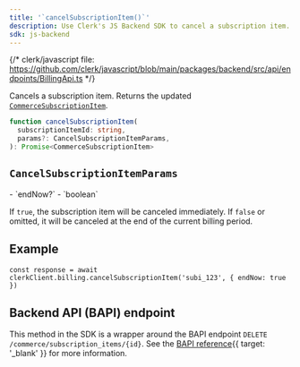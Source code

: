 ```yaml
---
title: '`cancelSubscriptionItem()`'
description: Use Clerk's JS Backend SDK to cancel a subscription item.
sdk: js-backend
---
```


<Include src="_partials/billing/api-experimental" />

{/* clerk/javascript file: https://github.com/clerk/javascript/blob/main/packages/backend/src/api/endpoints/BillingApi.ts */}

Cancels a subscription item. Returns the updated [`CommerceSubscriptionItem`](/docs/references/backend/types/commerce-subscription-item).

```ts
function cancelSubscriptionItem(
  subscriptionItemId: string,
  params?: CancelSubscriptionItemParams,
): Promise<CommerceSubscriptionItem>
```

## `CancelSubscriptionItemParams`

<Properties>
  - `endNow?`
  - `boolean`

  If `true`, the subscription item will be canceled immediately. If `false` or omitted, it will be canceled at the end of the current billing period.
</Properties>

## Example

<Include src="_partials/backend/usage" />

```tsx
const response = await clerkClient.billing.cancelSubscriptionItem('subi_123', { endNow: true })
```

## Backend API (BAPI) endpoint

This method in the SDK is a wrapper around the BAPI endpoint `DELETE /commerce/subscription_items/{id}`. See the [BAPI reference](https://clerk.com/docs/reference/backend-api/tag/commerce/delete/commerce/subscription_items/%7Bsubscription_item_id%7D){{ target: '_blank' }} for more information.
